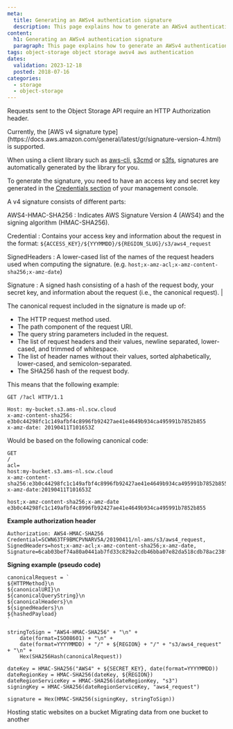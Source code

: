 ```yaml
---
meta:
  title: Generating an AWSv4 authentication signature
  description: This page explains how to generate an AWSv4 authentication signature.
content:
  h1: Generating an AWSv4 authentication signature
  paragraph: This page explains how to generate an AWSv4 authentication signature.
tags: object-storage object storage awsv4 aws authentication
dates:
  validation: 2023-12-18
  posted: 2018-07-16
categories:
  - storage
  - object-storage
---
```


Requests sent to the Object Storage API require an HTTP Authorization header.

<Macro id="requirements" >

<Message type="note">
  Currently, the [AWS v4 signature type](https://docs.aws.amazon.com/general/latest/gr/signature-version-4.html) is supported.
</Message>

When using a client library such as [aws-cli](https://aws.amazon.com/cli/), [s3cmd](https://s3tools.org/s3cmd) or [s3fs](https://github.com/s3fs-fuse/s3fs-fuse), signatures are automatically generated by the library for you.

To generate the signature, you need to have an access key and secret key generated in the [Credentials section](https://console.scaleway.com/project/credentials) of your management console.

A v4 signature consists of different parts:

AWS4-HMAC-SHA256
: Indicates AWS Signature Version 4 (AWS4) and the signing algorithm (HMAC-SHA256).

Credential
: Contains your access key and information about the request in the format: `${ACCESS_KEY}/${YYYMMDD}/${REGION_SLUG}/s3/aws4_request`

SignedHeaders
: A lower-cased list of the names of the request headers used when computing the signature. (e.g. `host;x-amz-acl;x-amz-content-sha256;x-amz-date`)

Signature
: A signed hash consisting of a hash of the request body, your secret key, and information about the request (i.e., the canonical request). |

The canonical request included in the signature is made up of:

- The HTTP request method used.
- The path component of the request URI.
- The query string parameters included in the request.
- The list of request headers and their values, newline separated, lower-cased, and trimmed of whitespace.
- The list of header names without their values, sorted alphabetically, lower-cased, and semicolon-separated.
- The SHA256 hash of the request body.

This means that the following example:

```
GET /?acl HTTP/1.1

Host: my-bucket.s3.ams-nl.scw.cloud
x-amz-content-sha256: e3b0c44298fc1c149afbf4c8996fb92427ae41e4649b934ca495991b7852b855
x-amz-date: 20190411T101653Z
```

Would be based on the following canonical code:

```
GET
/
acl=
host:my-bucket.s3.ams-nl.scw.cloud
x-amz-content-sha256:e3b0c44298fc1c149afbf4c8996fb92427ae41e4649b934ca495991b7852b855
x-amz-date:20190411T101653Z

host;x-amz-content-sha256;x-amz-date
e3b0c44298fc1c149afbf4c8996fb92427ae41e4649b934ca495991b7852b855
```

**Example authorization header**

```
Authorization: AWS4-HMAC-SHA256
Credential=SCWN63TF9BMCPVNARV5A/20190411/nl-ams/s3/aws4_request,
SignedHeaders=host;x-amz-acl;x-amz-content-sha256;x-amz-date,
Signature=6cab03bef74a80a0441ab7fd33c829a2cdb46bba07e82da518cdb78ac238fda5
```

**Signing example (pseudo code)**

```
canonicalRequest = `
${HTTPMethod}\n
${canonicalURI}\n
${canonicalQueryString}\n
${canonicalHeaders}\n
${signedHeaders}\n
${hashedPayload}
`

stringToSign = "AWS4-HMAC-SHA256" + "\n" +
    date(format=ISO08601) + "\n" +
    date(format=YYYYMMDD) + "/" + ${REGION} + "/" + "s3/aws4_request" + "\n" +
    Hex(SHA256Hash(canonicalRequest))

dateKey = HMAC-SHA256("AWS4" + ${SECRET_KEY}, date(format=YYYYMMDD))
dateRegionKey = HMAC-SHA256(dateKey, ${REGION})
dateRegionServiceKey = HMAC-SHA256(dateRegionKey, "s3")
signingKey = HMAC-SHA256(dateRegionServiceKey, "aws4_request")

signature = Hex(HMAC-SHA256(signingKey, stringToSign))
```
<Navigation title="See also">
  <PreviousButton to="/storage/object/api-cli/bucket-website-api/">Hosting static websites on a bucket</PreviousButton>
  <NextButton to="/storage/object/api-cli/migrating-buckets/">Migrating data from one bucket to another</NextButton>
</Navigation>
